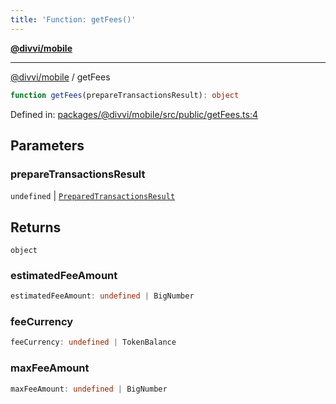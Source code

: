 ```yaml
---
title: 'Function: getFees()'
---
```

[**@divvi/mobile**](../README)

---

[@divvi/mobile](../README) / getFees
```ts
function getFees(prepareTransactionsResult): object
```

Defined in: [packages/@divvi/mobile/src/public/getFees.ts:4](https://github.com/divvi-xyz/divvi-mobile/blob/main/packages/@divvi/mobile/src/public/getFees.ts#L4)

## Parameters

### prepareTransactionsResult

`undefined` | [`PreparedTransactionsResult`](../type-aliases/PreparedTransactionsResult)

## Returns

`object`

### estimatedFeeAmount

```ts
estimatedFeeAmount: undefined | BigNumber
```

### feeCurrency

```ts
feeCurrency: undefined | TokenBalance
```

### maxFeeAmount

```ts
maxFeeAmount: undefined | BigNumber
```
